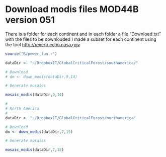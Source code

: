 
# Download modis files MOD44B version 051

There is a folder for each continent and in each folder a file "Download.txt" with the files to be downloaded I made a subset for each continent using the tool <http://reverb.echo.nasa.gov>

```r

source("R/power_fun.r")

```

```r


dataDir <- "~/Dropbox1T/GlobalCriticalForest/southamerica/"

# Download
# dm <- down_modis(dataDir,9,14)

# Generate mosaics

mosaic_modis(dataDir,9,14)


```

```r

#
# North America
#
dataDir <- "~/Dropbox1T/GlobalCriticalForest/northamerica"

# Download
dm <- down_modis(dataDir,7,15)

# Generate mosaics

mosaic_modis(dataDir,7,15)

```